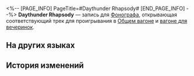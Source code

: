 <%-- [PAGE_INFO]
PageTitle=#Daythunder Rhapsody#
[END_PAGE_INFO] --%>
{{Предмет Инфобокс
|id          = 210403
|Изображение = Предмет Daythunder Rhapsody.png
|Тип         = Запись
|Инвентарь   = Ценные предметы
|Редкость    = 3
|Эффект      = 
|Описание    = Запись, которую можно воспроизвести на фонографе экспресса. Это может быть случайное приобретение или подарок от кого-то другого. Когда играет музыка, всплывают самые разные воспоминания: улыбки, встречи, прикосновения и волнение битвы. Может быть, поэтому, даже несмотря на стремительный прогресс общества, люди всё ещё собирают записи.<br />Текущая запись содержит трек Daythunder Rhapsody.
}}
{{Описание|''Когда Циркадное Око поднимет веки, на землю обрушится гром и жаркий свет.''}}
'''Daythunder Rhapsody''' — запись для [[Фонограф]]а, открывающая соответствующий трек для проигрывания в [[Общий вагон|Общем вагоне]] и [[Вагон для вечеринок|вагоне для вечеринок]].

==На других языках==
{{На других языках
|en   = ''Daythunder Rhapsody''
|zhs  = 《阳雷的骤曲》
|zht  = 《陽雷的驟曲》
|ja   = 『陽雷の烈奏』
|ko   = ≪태양과 번개의 질주곡≫
|es   = Rapsodia del Trueno Solar
|fr   = ''Daythunder Rhapsody''
|ru   = Daythunder Rhapsody
|th   = "Daythunder Rhapsody"
|vi   = "Khúc Ca Nắng Sấm"
|de   = „Marsch von Tageslicht und Donner“
|id   = "Daythunder Rhapsody"
|pt   = "Daythunder Rhapsody"
}}

==История изменений==
{{История изменений|3.5}}